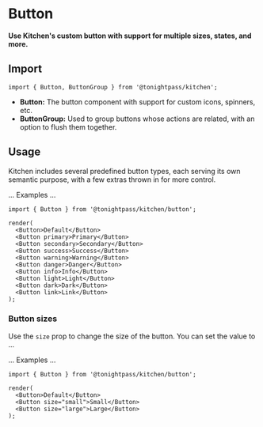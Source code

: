 # Button
**Use Kitchen's custom button with support for multiple sizes, states, and more.**

## Import
```tsx
import { Button, ButtonGroup } from '@tonightpass/kitchen';
```
- **Button:** The button component with support for custom icons, spinners, etc.
- **ButtonGroup:** Used to group buttons whose actions are related, with an option to flush them together.

## Usage
Kitchen includes several predefined button types, each serving its own semantic purpose, with a few extras thrown in for more control.

... Examples ...
```tsx
import { Button } from '@tonightpass/kitchen/button';

render(
  <Button>Default</Button>
  <Button primary>Primary</Button>
  <Button secondary>Secondary</Button>
  <Button success>Success</Button>
  <Button warning>Warning</Button>
  <Button danger>Danger</Button>
  <Button info>Info</Button>
  <Button light>Light</Button>
  <Button dark>Dark</Button>
  <Button link>Link</Button>
);
```

### Button sizes
Use the `size` prop to change the size of the button. You can set the value to ...

... Examples ...
```tsx
import { Button } from '@tonightpass/kitchen/button';

render(
  <Button>Default</Button>
  <Button size="small">Small</Button>
  <Button size="large">Large</Button>
);
```